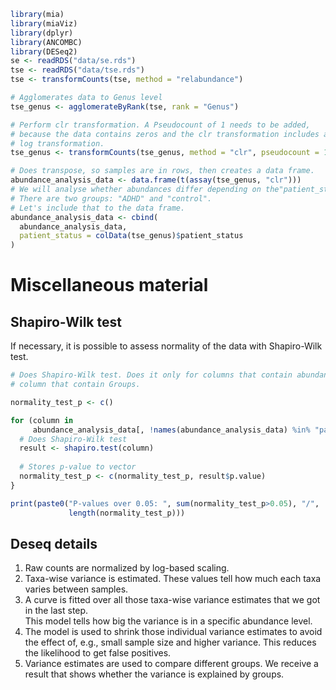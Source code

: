```r
library(mia)
library(miaViz)
library(dplyr)
library(ANCOMBC)
library(DESeq2)
se <- readRDS("data/se.rds")
tse <- readRDS("data/tse.rds")
tse <- transformCounts(tse, method = "relabundance")

# Agglomerates data to Genus level
tse_genus <- agglomerateByRank(tse, rank = "Genus")

# Perform clr transformation. A Pseudocount of 1 needs to be added, 
# because the data contains zeros and the clr transformation includes a 
# log transformation.
tse_genus <- transformCounts(tse_genus, method = "clr", pseudocount = 1)

# Does transpose, so samples are in rows, then creates a data frame.
abundance_analysis_data <- data.frame(t(assay(tse_genus, "clr")))
# We will analyse whether abundances differ depending on the"patient_status".
# There are two groups: "ADHD" and "control". 
# Let's include that to the data frame.
abundance_analysis_data <- cbind(
  abundance_analysis_data, 
  patient_status = colData(tse_genus)$patient_status
)
```

# Miscellaneous material

## Shapiro-Wilk test

If necessary, it is possible to assess normality of the data with Shapiro-Wilk test.

```r
# Does Shapiro-Wilk test. Does it only for columns that contain abundances, not for
# column that contain Groups.

normality_test_p <- c()

for (column in 
     abundance_analysis_data[, !names(abundance_analysis_data) %in% "patient_status"]){
  # Does Shapiro-Wilk test
  result <- shapiro.test(column)
  
  # Stores p-value to vector
  normality_test_p <- c(normality_test_p, result$p.value)
}

print(paste0("P-values over 0.05: ", sum(normality_test_p>0.05), "/", 
             length(normality_test_p)))
```

## Deseq details

1. Raw counts are normalized by log-based scaling.  
2. Taxa-wise variance is estimated. These values tell how much each taxa varies between samples.  
3. A curve is fitted over all those taxa-wise variance estimates that we got in the last step.  
This model tells how big the variance is in a specific abundance level. 
4. The model is used to shrink those individual variance estimates to avoid the effect of, 
e.g., small sample size and higher variance. This reduces the likelihood to get 
false positives.  
5. Variance estimates are used to compare different groups. We receive a result that shows whether the variance is explained by groups.  


